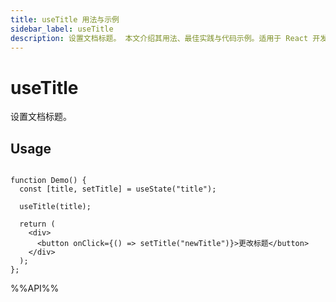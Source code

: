 ```yaml
---
title: useTitle 用法与示例
sidebar_label: useTitle
description: 设置文档标题。 本文介绍其用法、最佳实践与代码示例。适用于 React 开发中需要处理副作用的场景。
---
```

# useTitle

设置文档标题。

## Usage

```tsx live

function Demo() {
  const [title, setTitle] = useState("title");

  useTitle(title);

  return (
    <div>
      <button onClick={() => setTitle("newTitle")}>更改标题</button>
    </div>
  );
};

```

%%API%%